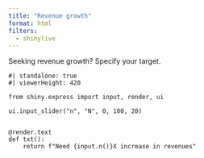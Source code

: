 ```yaml
---
title: "Revenue growth"
format: html
filters:
  - shinylive
---
```


Seeking revenue growth? Specify your target.

```shinylive-python
#| standalone: true
#| viewerHeight: 420

from shiny.express import input, render, ui

ui.input_slider("n", "N", 0, 100, 20)


@render.text
def txt():
    return f"Need {input.n()}X increase in revenues"

```
